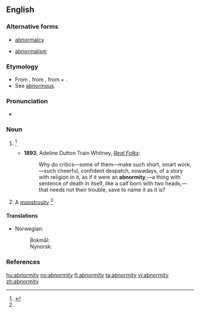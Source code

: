 ==English==

===Alternative forms===
* {{sense|abnormality}} [[abnormalcy]]
* {{sense|abnormality}} [[abnormalism]]

===Etymology===
* From {{etyl|LL.}} {{term|lang=la|abnormitas}}, from {{etyl|la}} {{term|abnormis||irregular, abnormal|lang=la}}, from {{term|ab|lang=la}} + {{term|norm||rule, pattern|lang=la}}.
* See [[abnormous]].

===Pronunciation===
* {{a|US}} {{IPA|/æbˈnɔɹ.mɪ.ti/}}

===Noun===
{{en-noun|abnormities}}

# {{rare}} {{alternate form of |abnormality}} {{defdate|First attested in the mid 18<sup>th</sup> century.}}<ref name=SOED>{{reference-book | last =| first = | authorlink =  | coauthors =  | editor =Brown, Lesley  | others =  | title = The Shorter Oxford English Dictionary | origdate =  | origyear = 1933| origmonth =  | url =  | format =  | accessdate =  | accessyear =  | accessmonth =  | edition = 5th | date =  | year =2003| month =  | publisher =Oxford University Press  | location =Oxford, UK | language =  | id =  | doi = | isbn =978-0-19-860575-7 | lccn = | ol = | pages =6| chapter =  | chapterurl =  | quote =}}</ref>
#* '''1893''', Adeline Dutton Train Whitney, ''[http://www.gutenberg.org/etext/13997 Real Folks]'':
#*: Why do critics—some of them—make such short, smart work,—such cheerful, confident despatch, nowadays, of a story with religion in it, as if it were an '''abnormity''',—a thing with sentence of death in itself, like a calf born with two heads,—that needs not their trouble, save to name it as it is?
# A [[monstrosity]] {{defdate|First attested in the mid 19<sup>th</sup> century.}}<ref name=SOED/>

====Translations====
{{trans-top|departure from the ordinary type}}
* Norwegian:
*: Bokmål: {{t+|no|abnormitet|m}}
*: Nynorsk: {{t-|nn|abnormitet|m}}
{{trans-mid}}
{{trans-bottom}}

===References===
<references/>

[[hu:abnormity]]
[[no:abnormity]]
[[fi:abnormity]]
[[ta:abnormity]]
[[vi:abnormity]]
[[zh:abnormity]]
